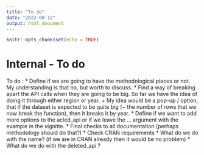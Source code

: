 ```yaml
---
title: "To do"
date: "2022-08-12"
output: html_document
---
```


```r
knitr::opts_chunk$set(echo = TRUE)
```

# Internal - To do

To do :
* Define if we are going to have the methodological pieces or not. My understanding is that no, but worth to discuss. 
* Find a way of breaking apart the API calls when they are going to be big. So far we have the idea of doing it through either region or year. 
  + My idea would be a pop-up / option, that if the dataset is expected to be quite big (~ the number of rows that we now break the function), then it        breaks it by year. 
* Define if we want to add more options to the acled_api or if we leave the ... argument with the example in the vignitte. 
* Final checks to all documentation (perhaps methodology should do that?)
* Check CRAN requirements
* What do we do with the name? (if we are in CRAN already then it would be no problem)
* What do we do with the deleted_api ?

